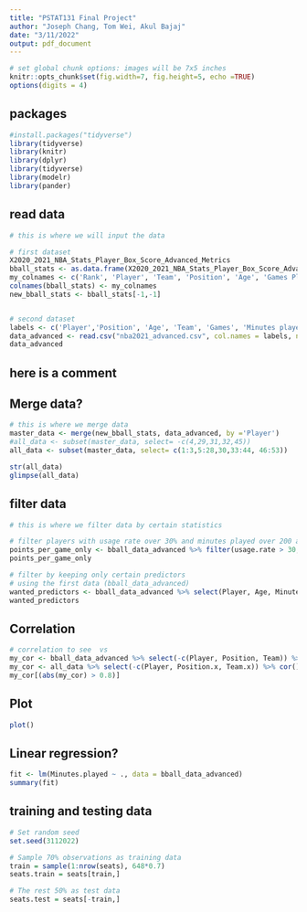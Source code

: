 ```yaml
---
title: "PSTAT131 Final Project"
author: "Joseph Chang, Tom Wei, Akul Bajaj"
date: "3/11/2022"
output: pdf_document
---
```


```r
# set global chunk options: images will be 7x5 inches
knitr::opts_chunk$set(fig.width=7, fig.height=5, echo =TRUE)
options(digits = 4)
```

## packages

```r
#install.packages("tidyverse")
library(tidyverse)
library(knitr)
library(dplyr)
library(tidyverse)
library(modelr)
library(pander)
```

## read data
```r
# this is where we will input the data 

# first dataset
X2020_2021_NBA_Stats_Player_Box_Score_Advanced_Metrics
bball_stats <- as.data.frame(X2020_2021_NBA_Stats_Player_Box_Score_Advanced_Metrics)
my_colnames <- c('Rank', 'Player', 'Team', 'Position', 'Age', 'Games Played', 'MPG', 'Minutes%', 'Usage Rate' , 'Turnover rate', 'free throws attempted', 'free throw percentage', '2-point field goals attempted', '2-point percentage', '3-point field goals attempted', 'three-point percentage', 'effective shooting percentage' , 'True shooting percentage', 'PPG', 'RPG', 'Total rebound percentage', 'APG', 'Assist percentage', 'SPG' ,'BPG', 'TPG', 'Versatility Index', 'Offensive Rating' , 'Defensive rating')
colnames(bball_stats) <- my_colnames
new_bball_stats <- bball_stats[-1,-1]


# second dataset
labels <- c('Player','Position', 'Age', 'Team', 'Games', 'Minutes played', 'Player Efficiency Rating', 'true shooting percentage', '3-point attempt rate', 'free-throw attempt rate', 'offensive rebound percentage', 'defensive rebound percentage', 'total rebound percentage', 'assist percentage', 'steal percentage', 'block percentage', 'turnover percentage', 'usage rate', 'offensive win shares', 'defensive win shares', 'win shares','win shares per 48 minutes', 'Offensive Box Plus/Minus', 'Defensive Box Plus/Minus','Box Plus/Minus','Value Over Replacement')
data_advanced <- read.csv("nba2021_advanced.csv", col.names = labels, na= "XXX")
data_advanced
```
## here is a comment
## Merge data?
```r
# this is where we merge data
master_data <- merge(new_bball_stats, data_advanced, by ='Player')
#all_data <- subset(master_data, select= -c(4,29,31,32,45))
all_data <- subset(master_data, select= c(1:3,5:28,30,33:44, 46:53))

str(all_data)
glimpse(all_data)
```

## filter data
```r
# this is where we filter data by certain statistics

# filter players with usage rate over 30% and minutes played over 200 along with other of their main statistics
points_per_game_only <- bball_data_advanced %>% filter(usage.rate > 30, Minutes.played > 200) %>% select(Player, Age, Minutes.played:true.shooting.percentage, usage.rate, win.shares:Value.Over.Replacement)
points_per_game_only

# filter by keeping only certain predictors
# using the first data (bball_data_advanced)
wanted_predictors <- bball_data_advanced %>% select(Player, Age, Minutes.played:true.shooting.percentage, usage.rate, win.shares:Value.Over.Replacement)
wanted_predictors
```

## Correlation
```r
# correlation to see  vs 
my_cor <- bball_data_advanced %>% select(-c(Player, Position, Team)) %>% cor() %>% round(5)
my_cor <- all_data %>% select(-c(Player, Position.x, Team.x)) %>% cor() %>% round(5)
my_cor[(abs(my_cor) > 0.8)] 
```
## Plot
```r
plot()
```


## Linear regression?
```r
fit <- lm(Minutes.played ~ ., data = bball_data_advanced)
summary(fit)
```


## training and testing data
```r
# Set random seed
set.seed(3112022)

# Sample 70% observations as training data
train = sample(1:nrow(seats), 648*0.7)
seats.train = seats[train,]

# The rest 50% as test data
seats.test = seats[-train,]
```









